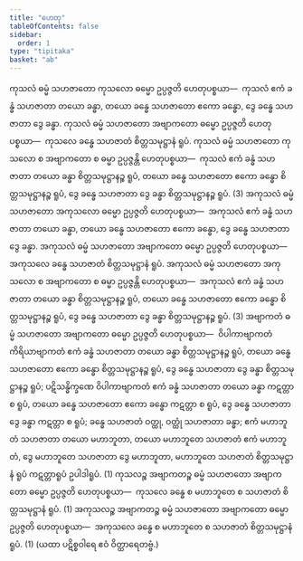 ```yaml
---
title: "ဟေတု"
tableOfContents: false
sidebar:
  order: 1
type: "tipitaka"
basket: "ab"
---
```



<DynamicBreadcrumb />

<Division number="99">

<Paragraph number="402">
ကုသလံ ဓမ္မံ သဟဇာတော ကုသလော ဓမ္မော ဥပ္ပဇ္ဇတိ ဟေတုပစ္စယာ—  ကုသလံ ဧကံ ခန္ဓံ သဟဇာတာ တယော ခန္ဓာ, တယော ခန္ဓေ သဟဇာတော ဧကော ခန္ဓော, ဒွေ ခန္ဓေ သဟဇာတာ ဒွေ ခန္ဓာ. ကုသလံ ဓမ္မံ သဟဇာတော အဗျာကတော ဓမ္မော ဥပ္ပဇ္ဇတိ ဟေတုပစ္စယာ—  ကုသလေ ခန္ဓေ သဟဇာတံ စိတ္တသမုဋ္ဌာနံ ရူပံ. ကုသလံ ဓမ္မံ သဟဇာတော ကုသလော စ အဗျာကတော စ ဓမ္မာ ဥပ္ပဇ္ဇန္တိ ဟေတုပစ္စယာ—  ကုသလံ ဧကံ ခန္ဓံ သဟဇာတာ တယော ခန္ဓာ စိတ္တသမုဋ္ဌာနဉ္စ ရူပံ, တယော ခန္ဓေ သဟဇာတော ဧကော ခန္ဓော စိတ္တသမုဋ္ဌာနဉ္စ ရူပံ, ဒွေ ခန္ဓေ သဟဇာတာ ဒွေ ခန္ဓာ စိတ္တသမုဋ္ဌာနဉ္စ ရူပံ. (3)
</Paragraph>

</Division>
<Division number="100">

<Paragraph number="403">
အကုသလံ ဓမ္မံ သဟဇာတော အကုသလော ဓမ္မော ဥပ္ပဇ္ဇတိ ဟေတုပစ္စယာ—  အကုသလံ ဧကံ ခန္ဓံ သဟဇာတာ တယော ခန္ဓာ, တယော ခန္ဓေ သဟဇာတော ဧကော ခန္ဓော, ဒွေ ခန္ဓေ သဟဇာတာ ဒွေ ခန္ဓာ. အကုသလံ ဓမ္မံ သဟဇာတော အဗျာကတော ဓမ္မော ဥပ္ပဇ္ဇတိ ဟေတုပစ္စယာ—  အကုသလေ ခန္ဓေ သဟဇာတံ စိတ္တသမုဋ္ဌာနံ ရူပံ. အကုသလံ ဓမ္မံ သဟဇာတော အကုသလော စ အဗျာကတော စ ဓမ္မာ ဥပ္ပဇ္ဇန္တိ ဟေတုပစ္စယာ—  အကုသလံ ဧကံ ခန္ဓံ သဟဇာတာ တယော ခန္ဓာ စိတ္တသမုဋ္ဌာနဉ္စ ရူပံ, တယော ခန္ဓေ သဟဇာတော ဧကော ခန္ဓော စိတ္တသမုဋ္ဌာနဉ္စ ရူပံ, ဒွေ ခန္ဓေ သဟဇာတာ ဒွေ ခန္ဓာ စိတ္တသမုဋ္ဌာနဉ္စ ရူပံ. (3)
</Paragraph>

</Division>
<Division number="101">

<Paragraph number="404">
အဗျာကတံ ဓမ္မံ သဟဇာတော အဗျာကတော ဓမ္မော ဥပ္ပဇ္ဇတိ ဟေတုပစ္စယာ—  ဝိပါကာဗျာကတံ ကိရိယာဗျာကတံ ဧကံ ခန္ဓံ သဟဇာတာ တယော ခန္ဓာ စိတ္တသမုဋ္ဌာနဉ္စ ရူပံ, တယော ခန္ဓေ သဟဇာတော ဧကော ခန္ဓော စိတ္တသမုဋ္ဌာနဉ္စ ရူပံ, ဒွေ ခန္ဓေ သဟဇာတာ ဒွေ ခန္ဓာ စိတ္တသမုဋ္ဌာနဉ္စ ရူပံ; ပဋိသန္ဓိက္ခဏေ ဝိပါကာဗျာကတံ ဧကံ ခန္ဓံ သဟဇာတာ တယော ခန္ဓာ ကဋတ္တာ စ ရူပံ, တယော ခန္ဓေ သဟဇာတော ဧကော ခန္ဓော ကဋတ္တာ စ ရူပံ, ဒွေ ခန္ဓေ သဟဇာတာ ဒွေ ခန္ဓာ ကဋတ္တာ စ ရူပံ; ခန္ဓေ သဟဇာတံ ဝတ္ထု, ဝတ္ထုံ သဟဇာတာ ခန္ဓာ; ဧကံ မဟာဘူတံ သဟဇာတာ တယော မဟာဘူတာ, တယော မဟာဘူတေ သဟဇာတံ ဧကံ မဟာဘူတံ, ဒွေ မဟာဘူတေ သဟဇာတာ ဒွေ မဟာဘူတာ, မဟာဘူတေ သဟဇာတံ စိတ္တသမုဋ္ဌာနံ ရူပံ ကဋတ္တာရူပံ ဥပါဒါရူပံ. (1)
</Paragraph>

</Division>
<Division number="102">

<Paragraph number="405">
ကုသလဉ္စ အဗျာကတဉ္စ ဓမ္မံ သဟဇာတော အဗျာကတော ဓမ္မော ဥပ္ပဇ္ဇတိ ဟေတုပစ္စယာ—  ကုသလေ ခန္ဓေ စ မဟာဘူတေ စ သဟဇာတံ စိတ္တသမုဋ္ဌာနံ ရူပံ. (1)
</Paragraph>

<Paragraph number="406">
အကုသလဉ္စ အဗျာကတဉ္စ ဓမ္မံ သဟဇာတော အဗျာကတော ဓမ္မော ဥပ္ပဇ္ဇတိ ဟေတုပစ္စယာ—  အကုသလေ ခန္ဓေ စ မဟာဘူတေ စ သဟဇာတံ စိတ္တသမုဋ္ဌာနံ ရူပံ. (1)

</Paragraph>
</Division>

<Paragraph number="407" type="center">
(ယထာ ပဋိစ္စဝါရေ ဧဝံ ဝိတ္ထာရေတဗ္ဗံ.)
</Paragraph>